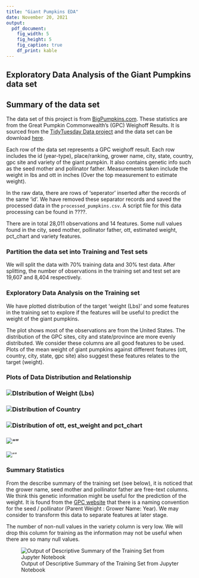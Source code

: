```yaml
---
title: "Giant Pumpkins EDA"
date: November 20, 2021
output: 
  pdf_document:
    fig_width: 5
    fig_height: 5
    fig_caption: true
    df_print: kable
---
```



## Exploratory Data Analysis of the Giant Pumpkins data set

## Summary of the data set

The data set of this project is from [BigPumpkins.com](http://www.bigpumpkins.com/ViewArticle.asp?id=132). These statistics are from the Great Pumpkin Commonwealth's (GPC) Weighoff Results. It is sourced from the [TidyTuesday Data project](https://github.com/rfordatascience/tidytuesday) and the data set can be download [here](https://github.com/rfordatascience/tidytuesday/blob/master/data/2021/2021-10-19/readme.md).

Each row of the data set represents a GPC weighoff result. Each row includes the id (year-type), place/ranking, grower name, city, state, country, gpc site and variety of the giant pumpkin. It also contains genetic info such as the seed mother and pollinator father. Measurements taken include the weight in lbs and ott in inches (Over the top measurement to estimate weight).

In the raw data, there are rows of 'seperator' inserted after the records of the same 'id'. We have removed these separator records and saved the processed data in the `processed_pumpkins.csv`. A script file for this data processing can be found in ????.

There are in total 28,011 observations and 14 features. Some null values found in the city, seed mother, pollinator father, ott, estimated weight, pct_chart and variety features.

### **Partition the data set into Training and Test sets**

We will split the data with 70% training data and 30% test data. After splitting, the number of observations in the training set and test set are 19,607 and 8,404 respectively.

### Exploratory Data Analysis on the Training set

We have plotted distribution of the target 'weight (Lbs)' and some features in the training set to explore if the features will be useful to predict the weight of the giant pumpkins.

The plot shows most of the observations are from the United States. The distribution of the GPC sites, city and state/province are more evenly distributed. We consider these columns are all good features to be used. Plots of the mean weight of giant pumpkins against different features (ott, country, city, state, gpc site) also suggest these features relates to the target (weight).

\newpage

### Plots of Data Distribution and Relationship

### ![DIstribution of Weight (Lbs)](files/weight_dist_plot.png "Distribution of Weight (Lbs)")

### ![Distribution of Country](files/country_dist_plot.png "Distribution of Country")


### ![Distribution of ott, est_weight and pct_chart](files/numeric_dist_plot.png "Distribution of ott, est_weight and pct_chart")
\newpage

### ![""](files/dist_combined.png)

![""](files/correlation.png)
\newpage

### Summary Statistics

From the describe summary of the training set (see below), it is noticed that the grower name, seed mother and pollinator father are free-text columns. We think this genetic information might be useful for the prediction of the weight. It is found from the [GPC website](https://gpc1.org/about/resources/) that there is a naming convention for the seed / pollinator (Parent Weight : Grower Name: Year). We may consider to transform this data to separate features at later stage.

The number of non-null values in the variety column is very low. We will drop this column for training as the information may not be useful when there are so many null values.

![Output of Descriptive Summary of the Training Set from Jupyter Notebook](files/train_df_describe_summary.PNG)
